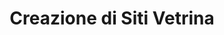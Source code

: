 ---
title: "Creazione di Siti Vetrina"
publishedAt: "2024-04-08"
summary: "Sei una P.iva individuale, Hai un Ristorante, o Un'Attività da descrivere? Attraverso un Sito Vetrina potrai esprimere i tuoi ideali, obiettivi, o modi di lavorare. Il tuo sito è il biglietto da visita per i tuoi clienti, e quale migliore modo per mostrare loro di cosa ti occupi, in che contesto e con quali modi di fare? Risposta: Sito Vetrina."
images:
  - "/images/projects/project-01/vetrina1.png"
  - "/images/projects/project-01/vetrina2.png"
  - "/images/projects/project-01/vetrina3.png"
  - "/images/projects/project-01/vetrina4.png"
---